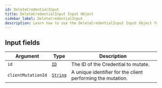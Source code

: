 ```yaml
---
id: DeleteCredentialInput
title: DeleteCredentialInput Input Object
sidebar_label: DeleteCredentialInput
description: Learn how to use the DeleteCredentialInput Input Object for 's API.
---
```


## Input fields

| Argument           | Type                                     | Description                                                 |
| ------------------ | ---------------------------------------- | ----------------------------------------------------------- |
| `id`               | [`ID`](api/schema/scalar/ID.mdx)         | The ID of the Credential to mutate.                         |
| `clientMutationId` | [`String`](api/schema/scalar/String.mdx) | A unique identifier for the client performing the mutation. |
